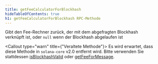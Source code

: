 ```yaml
---
title: getFeeCalculatorForBlockhash
hideTableOfContents: true
h1: getFeeCalculatorForBlockhash RPC-Methode
---
```


Gibt den Fee-Rechner zurück, der mit dem abgefragten Blockhash verknüpft ist,
oder `null` wenn der Blockhash abgelaufen ist

<Callout type="warn" title={"Veraltete Methode"}>
  Es wird erwartet, dass diese Methode in `solana-core` v2.0 entfernt wird.
  Bitte verwenden Sie stattdessen
  [isBlockhashValid](/docs/rpc/http/isblockhashvalid) oder
  [getFeeForMessage](/docs/rpc/http/getfeeformessage).
</Callout>
